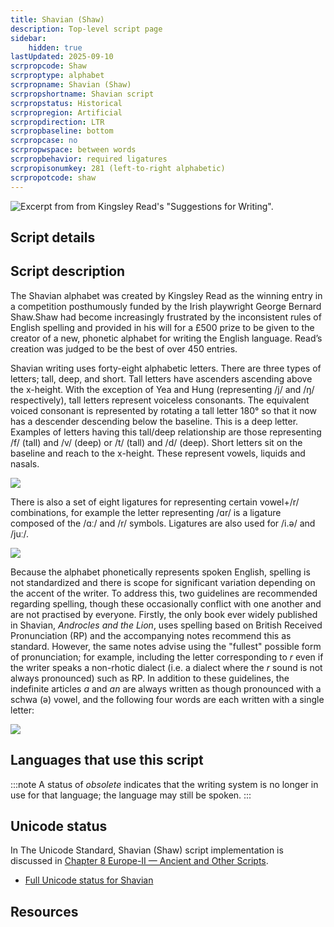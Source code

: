```yaml
---
title: Shavian (Shaw)
description: Top-level script page
sidebar:
    hidden: true
lastUpdated: 2025-09-10
scrpropcode: Shaw
scrproptype: alphabet
scrpropname: Shavian (Shaw)
scrpropshortname: Shavian script
scrpropstatus: Historical
scrpropregion: Artificial
scrpropdirection: LTR
scrpropbaseline: bottom
scrpropcase: no
scrpropwspace: between words
scrpropbehavior: required ligatures
scrpropisonumkey: 281 (left-to-right alphabetic)
scrpropotcode: shaw
---
```



![](../images/shaw-sample.png "Excerpt from from Kingsley Read's &quot;Suggestions for Writing&quot;.")

## Script details

<ScriptDetails />

## Script description

The Shavian alphabet was created by Kingsley Read as the winning entry in a competition posthumously funded by the Irish playwright George Bernard Shaw.Shaw had become increasingly frustrated by the inconsistent rules of English spelling and provided in his will for a £500 prize to be given to the creator of a new, phonetic alphabet for writing the English language. Read’s creation was judged to be the best of over 450 entries.

Shavian writing uses forty-eight alphabetic letters. There are three types of letters; tall, deep, and short. Tall letters have ascenders ascending above the x-height. With the exception of Yea and Hung (representing /j/ and /ŋ/ respectively), tall letters represent voiceless consonants. The equivalent voiced consonant is represented by rotating a tall letter 180° so that it now has a descender descending below the baseline. This is a deep letter. Examples of letters having this tall/deep relationship are those representing /f/ (tall) and /v/ (deep) or /t/ (tall) and /d/ (deep). Short letters sit on the baseline and reach to the x-height. These represent vowels, liquids and nasals.

![](../images/shaw-Shawglyphs.png)

There is also a set of eight ligatures for representing certain vowel+/r/ combinations, for example the letter representing /ɑr/ is a ligature composed of the /ɑː/ and /r/ symbols. Ligatures are also used for /i.ə/ and /juː/.

![](../images/shaw-Shawligs.png)

Because the alphabet phonetically represents spoken English, spelling is not standardized and there is scope for significant variation depending on the accent of the writer. To address this, two guidelines are recommended regarding spelling, though these occasionally conflict with one another and are not practised by everyone. Firstly, the only book ever widely published in Shavian, _Androcles and the Lion_, uses spelling based on British Received Pronunciation (RP) and the accompanying notes recommend this as standard. However, the same notes advise using the "fullest" possible form of pronunciation; for example, including the letter corresponding to _r_ even if the writer speaks a non-rhotic dialect (i.e. a dialect where the _r_ sound is not always pronounced) such as RP. In addition to these guidelines, the indefinite articles _a_ and _an_ are always written as though pronounced with a schwa (ə) vowel, and the following four words are each written with a single letter:

![](../images/shaw-Shawabbrevs.png)

## Languages that use this script

:::note
A status of _obsolete_ indicates that the writing system is no longer in use for that language; the language may still be spoken.
:::

<WsList script='Shaw' wsMax='5' />

## Unicode status

In The Unicode Standard, Shavian (Shaw) script implementation is discussed in [Chapter 8 Europe-II — Ancient and Other Scripts](https://www.unicode.org/versions/latest/core-spec/chapter-8/#G27260).

- [Full Unicode status for Shavian](/scrlang/unicode/shaw-unicode)



## Resources

<ScriptResources detailSummary='seemore' />


